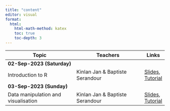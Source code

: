 ```yaml
---
title: "content"
editor: visual
format:
  html:
    html-math-method: katex
    toc: true
    toc-depth: 3
---
```


:::{.contents-table .column-body-outset}

|Topic                                  |Teachers                                 |Links|
|---------------------------------------|---------------------------------------|-----|
|[**02-Sep-2023 (Saturday)**]{.highlight}    |                                       ||
|Introduction to R                 |Kinlan Jan & Baptiste Serandour                    |[Slides](slides/Part1/index.html), [Tutorial](tutorial/Part1/index.html)|
|[**03-Sep-2023 (Sunday)**]{.highlight}    |                                       ||
|Data manipulation and visualisation                 |Kinlan Jan & Baptiste Serandour                    |[Slides](slides/Part2/index.html), [Tutorial](tutorial/Part1/index.html)|


:::